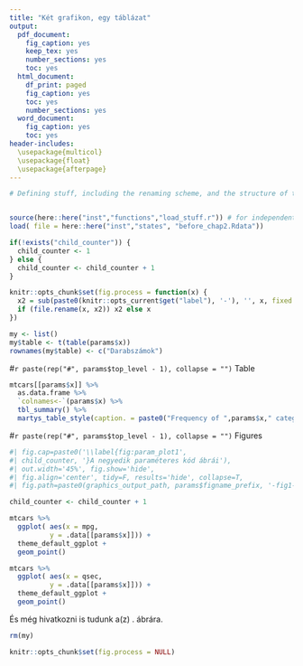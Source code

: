 ```yaml
---
title: "Két grafikon, egy táblázat"
output:
  pdf_document: 
    fig_caption: yes
    keep_tex: yes
    number_sections: yes
    toc: yes
  html_document:
    df_print: paged
    fig_caption: yes
    toc: yes
    number_sections: yes
  word_document: 
    fig_caption: yes
    toc: yes
header-includes:
  \usepackage{multicol}
  \usepackage{float}
  \usepackage{afterpage}
---
```


<!---
Atzs munkája nyomán (copy-paste-tel)

A header-be még ezek kellettek volna, de kivettem, helyette az egész envir.-t frissítem:

params:
  x: !r c("cyl")
  top_level: 1
  figname_prefix: h0
  
Ezt ugyan használja a file, de nem tudja felülírni a load() paranccsal a régi env.-ből a beolvasandó rdata.
--->

```r

# Defining stuff, including the renaming scheme, and the structure of the output


source(here::here("inst","functions","load_stuff.r")) # for independent compilation
load( file = here::here("inst","states", "before_chap2.Rdata"))

if(!exists("child_counter")) {
  child_counter <- 1
} else {
  child_counter <- child_counter + 1
}

knitr::opts_chunk$set(fig.process = function(x) {
  x2 = sub(paste0(knitr::opts_current$get("label"), '-'), '', x, fixed = T)
  if (file.rename(x, x2)) x2 else x
})

my <- list()
my$table <- t(table(params$x))
rownames(my$table) <- c("Darabszámok")
```

#`r paste(rep("#", params$top_level - 1), collapse = "")` Table

```r

mtcars[[params$x]] %>%
  as.data.frame %>%
  `colnames<-`(params$x) %>%
  tbl_summary() %>%
  martys_table_style(caption. = paste0("Frequency of ",params$x," categories"))

```


#`r paste(rep("#", params$top_level - 1), collapse = "")` Figures

```r
#| fig.cap=paste0('\\label{fig:param_plot1', 
#| child_counter, '}A negyedik paraméteres kód ábrái'),
#| out.width='45%', fig.show='hide', 
#| fig.align='center', tidy=F, results='hide', collapse=T,
#| fig.path=paste0(graphics_output_path, params$figname_prefix, '-fig1-')

child_counter <- child_counter + 1

mtcars %>%
  ggplot( aes(x = mpg,
          y = .data[[params$x]])) +
  theme_default_ggplot +
  geom_point()

mtcars %>%
  ggplot( aes(x = qsec,
          y = .data[[params$x]])) +
  theme_default_ggplot +
  geom_point()

```

\begin{figure}[h]
\begin{multicols}{2}
\begin{figure}[H]
\includegraphics[width = \linewidth]{`r paste0(graphics_output_path, params$figname_prefix, '-fig1-1')`}
\caption{Bal oldali ábra}
\label{fig:bar2_a`r child_counter`}
\end{figure}

\columnbreak

\begin{figure}[H]
\includegraphics[width = \linewidth]{`r paste0(graphics_output_path, params$figname_prefix, '-fig1-2')`}
\centering
\caption{Jobb oldali ábra}
\label{fig:bar2_b`r child_counter`}
\end{figure}
\end{multicols}
\end{figure}


És még hivatkozni is tudunk a(z) \ref{fig:param_plot1`r child_counter`}. ábrára.

```r
rm(my)

knitr::opts_chunk$set(fig.process = NULL)
```


